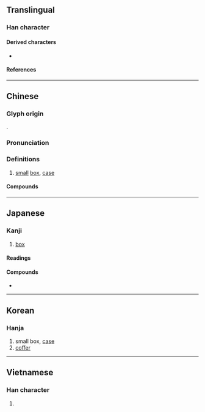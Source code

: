 {{character info/new}}
==Translingual==

===Han character===
{{Han char|rn=22|rad=匚|as=05|sn=7|four=71715|canj=SWL|ids=⿷匚甲}}

====Derived characters====
* {{l|mul|[[𪡄]], [[𭑻]], [[𭰙]], [[𮥇]], [[㭱]], [[𨧄]], [[筪]]}}

====References====
{{Han ref|kx=0153.270|dkj=02610|dj=0345.140|hdz=10084.110|uh=5323}}

----

==Chinese==
{{zh-forms}}

===Glyph origin===
{{Han etym}}
{{Han compound|匚|甲|c1=s|c2=p|ls=psc}}.

===Pronunciation===
{{zh-pron
|m=xiá,er=y
|m-s=
|c=haap6
|c-t=
|g=
|h=pfs=
|j=
|mb=gă
|md=
|mn=a̍h/a̍p/ml:ha̍p
|mn_note=a̍h, a̍p - vernacular; ha̍p - literary
|mn-t=ab8
|w=5hhaq
|x=
|mc=y
|oc=y
|cat=n
}}

===Definitions===
{{zh-hanzi}}

# [[small]] [[box]], [[case]]

====Compounds====
{{zh-der|匣子|彈匣|收件匣|地匣|得匣還珠|匣裡龍吟|兵書匣|八音匣|字幕匣|匣床|扶手匣|木匣|皮匣|甸匣|相匣子|手匣|玉匣|火匣子|拜匣|黑匣子|骨殖匣|行匣|墨水匣|錦匣|電匣子|鏡匣|話匣子}}

----

==Japanese==

===Kanji===
{{ja-kanji|grade=uc|rs=匚05}}

# [[box]]
#: {{ja-usex|魍魎の'''匣'''|もうりょう の '''はこ'''|The Mōryō's Box}}

====Readings====
{{ja-readings
|goon=ぎょう<げふ
|kanon=こう<かふ
|kanyoon=ごう<がふ
|kun=はこ-
}}

====Compounds====
* {{ja-r|匣鉢|さや}}

----

==Korean==

===Hanja===
{{ko-hanja|hangeul=갑}}

# small box, [[case]]
# [[coffer]]

----

==Vietnamese==

===Han character===
{{vi-hantu|[[hạp]], [[hộp]], [[háp]], [[tráp]]|rs=匚05}}

# {{defn|lang=vi|sort=匚05}}